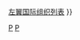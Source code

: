 {{Navbox
| name       = 国际政党组织
| title      = [[國際政黨組織]]
| state      = {{{state<includeonly>|autocollapse</includeonly>}}}
| listclass  = hlist

| group1     = 活跃中
| list1      = {{Navbox subgroup
  | group1     = [[社会主义]]
  | list1      = {{Navbox subgroup
    | group1     = [[马克思列宁主义]]
    | list1      = 
* [[马列主义政党和组织国际会议 (团结和斗争)|马列主义政党和组织国际会议（团结和斗争）]]
* [[共产党和工人党国际会议]]
* [[革命政党和组织国际协调]]
    | group2     = [[左翼共产主义]]
    | list2      = 
* [[国际共产主义潮流]]
* [[国际共产党]]
    | group3     = [[托洛茨基主义国际组织列表|托洛茨基主义]]
    | list3      = 
* [[工人国际委员会 (2019年)|工人国际委员会]]
* [[争取重建第四国际协调委员会]]
* [[第四国际]]
* {{Link-en|第四国际 (统一后)|Fourth International (post-reunification)|第四国际 (重新统一后)}}
* [[第四国际 (重建国际中心)|第四国际（重建国际中心）]]
* [[第四国际国际委员会]]
* [[国际共产主义联盟（第四国际主义者）]]
* [[国际主义共产主义联盟]]
* [[国际马克思主义倾向]]
* [[国际革命左翼]]
* [[国际社会主义道路]]
* [[国际社会主义倾向]]
* [[国际工人联盟－第四国际]]
* [[国际工人团结－第四国际]]
* [[争取第四国际联盟]]
* [[托洛茨基主义派－第四国际]]
* [[重建第四国际工人国际]]
    | group4     = [[无政府主义]]
    | list4      = 
* [[无政府主义联合会国际]]
* [[国际工人协会 (1922年)|国际工人协会]]
    | group5     = 其他
    | list5      = 
* [[人民斗争国际联盟]]
* [[进步国际]]
* [[圣保罗论坛]]
    }}
  | group2     = [[社會民主主義]]
  | list2      = 
* [[進步聯盟]]
* [[社會黨國際]]
  | group3     = [[綠色政治]]
  | list3      = 
* [[全球绿党]]
  | group4     = [[自由主义]]
  | list4      = 
* [[國際自由聯盟]]
  | group5     = [[保守主义]]
  | list5      = 
* [[国际民主联盟]]
* [[中间派民主国际]]
  | group6     = [[自由意志主義]]
  | list6      = 
* [[自由意志黨國際聯盟]]
* {{Link-en|自由国际 (组织)|Liberty International (organization)|自由国际}}
  | group7     = [[海盜黨]]
  | list7      = 
* [[海盜黨國際]]
  | group8     = 其他意识形态
  | list8      = 
* [[人文主义国际]]
* [[穆斯林兄弟會]]
  }}

| group2     = 已消亡
| list2      = 
* {{Link-en|西印度群岛联邦工党|West Indies Federal Labour Party}}
* {{Link-en|西印度群岛民主工党|West Indies Democratic Labour Party}}
* [[第一国际]]
* [[无政府主义国际]]
* [[国际劳动人民协会]]
* [[第二国际]]
* [[第三国际]]
* [[维也纳国际]]
* {{Link-en|国际农业局|International Agrarian Bureau}}
* [[共产主义工人国际]]
* [[社会主义工人国际]]
* [[农民国际]]
* [[国际革命马克思主义中心]]
* {{Link-en|1934年蒙特勒法西斯主义会议|1934 Montreux Fascist conference}}
* [[情境主义国际]]
* [[革命国际主义运动]]
* [[国际共产主义研讨会]]
* [[国际自由意志团结]]
* [[无政府主义者国际联盟]]
* [[工人国际委员会]]
* [[马列主义政党和组织国际会议 (国际通讯)|马列主义政党和组织国际会议（国际通讯）]]
* {{Link-en|E2D国际|E2D International}}

| below      = [[欧洲政党]]{{.w}}[[左翼国际组织列表]]
}}<noinclude>[[Category:政治與政府模板|P]]
[[Category:國際組織導航模板|P]]</noinclude>